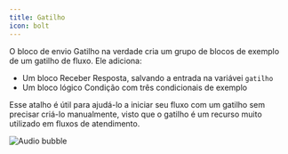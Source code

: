 ```yaml
---
title: Gatilho
icon: bolt
---
```


O bloco de envio Gatilho na verdade cria um grupo de blocos de exemplo de um gatilho de fluxo. Ele adiciona:
- Um bloco Receber Resposta, salvando a entrada na variávei `gatilho`
- Um bloco lógico Condição com três condicionais de exemplo

Esse atalho é útil para ajudá-lo a iniciar seu fluxo com um gatilho sem precisar criá-lo manualmente, visto que o gatilho é um recurso muito utilizado em fluxos de atendimento.


<Frame>
  <img
    src="/images/admin/automation/blocks/outputs/trigger.png"
    alt="Audio bubble"
    className="rounded-lg"
  />
</Frame>
